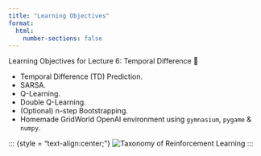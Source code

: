 ```yaml
---
title: "Learning Objectives"
format:
  html:
    number-sections: false
---
```


::: {.callout-note appearance="simple" icon=false}
Learning Objectives for Lecture 6: Temporal Difference 🎯
:::

- Temporal Difference (TD) Prediction.
- SARSA.
- Q-Learning.
- Double Q-Learning.
- (Optional) n-step Bootstrapping.
- Homemade GridWorld OpenAI environment using `gymnasium`, `pygame` & `numpy`.

::: {style = "text-align:center;"}
![Taxonomy of Reinforcement Learning](images/Lecture6.drawio.svg)
:::